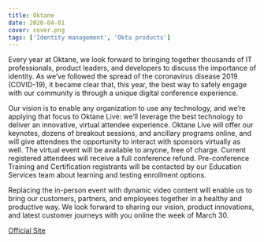 ```yaml
---
title: Oktane
date: 2020-04-01
cover: cover.png
tags: ['Identity management', 'Okta products']
---
```


Every year at Oktane, we look forward to bringing together thousands of IT professionals, product leaders, and developers to discuss the importance of identity. As we’ve followed the spread of the coronavirus disease 2019 (COVID-19), it became clear that, this year, the best way to safely engage with our community is through a unique digital conference experience.   

Our vision is to enable any organization to use any technology, and we’re applying that focus to Oktane Live: we’ll leverage the best technology to deliver an innovative, virtual attendee experience. Oktane Live will offer our keynotes, dozens of breakout sessions, and ancillary programs online, and will give attendees the opportunity to interact with sponsors virtually as well. The virtual event will be available to anyone, free of charge. Current registered attendees will receive a full conference refund. Pre-conference Training and Certification registrants will be contacted by our Education Services team about learning and testing enrollment options.   

Replacing the in-person event with dynamic video content will enable us to bring our customers, partners, and employees together in a healthy and productive way. We look forward to sharing our vision, product innovations, and latest customer journeys with you online the week of March 30.   

<!-- Links -->
[Official Site](https://www.oktane20.com/)
